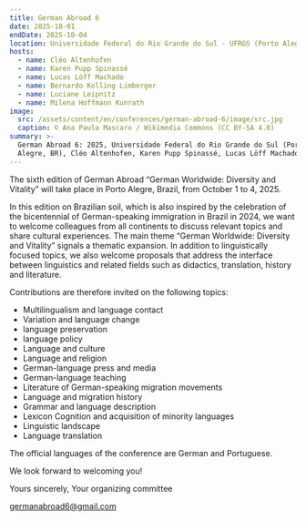 ```yaml
---
title: German Abroad 6
date: 2025-10-01
endDate: 2025-10-04
location: Universidade Federal do Rio Grande do Sul - UFRGS (Porto Alegre, Brasilien)
hosts:
  - name: Cléo Altenhofen
  - name: Karen Pupp Spinassé
  - name: Lucas Löff Machado
  - name: Bernardo Kolling Limberger
  - name: Luciane Leipnitz
  - name: Milena Hoffmann Kunrath
image:
  src: /assets/content/en/conferences/german-abroad-6/image/src.jpg
  caption: © Ana Paula Mascaro / Wikimedia Commons (CC BY-SA 4.0)
summary: >-
  German Abroad 6: 2025, Universidade Federal do Rio Grande do Sul (Porto
  Alegre, BR), Cléo Altenhofen, Karen Pupp Spinassé, Lucas Löff Machado
---
```

The sixth edition of German Abroad “German Worldwide: Diversity and Vitality” will take place in Porto Alegre, Brazil, from October 1 to 4, 2025.

In this edition on Brazilian soil, which is also inspired by the celebration of the bicentennial of German-speaking immigration in Brazil in 2024, we want to welcome colleagues from all continents to discuss relevant topics and share cultural experiences. The main theme “German Worldwide: Diversity and Vitality” signals a thematic expansion. In addition to linguistically focused topics, we also welcome proposals that address the interface between linguistics and related fields such as didactics, translation, history and literature.

Contributions are therefore invited on the following topics:

* Multilingualism and language contact
* Variation and language change
* language preservation
* language policy
* Language and culture
* Language and religion
* German-language press and media
* German-language teaching
* Literature of German-speaking migration movements
* Language and migration history
* Grammar and language description
* Lexicon Cognition and acquisition of minority languages
* Linguistic landscape
* Language translation

The official languages of the conference are German and Portuguese.

We look forward to welcoming you!

Yours sincerely, Your organizing committee

[germanabroad6@gmail.com](mailto:germanabroad6@gmail.com)
